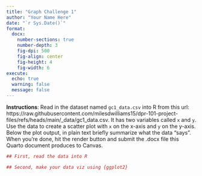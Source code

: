 ```yaml
---
title: "Graph Challenge 1"
author: "Your Name Here"
date: "`r Sys.Date()`"
format: 
  docx:
    number-sections: true
    number-depth: 3
    fig-dpi: 500
    fig-align: center
    fig-height: 4
    fig-width: 6
execute: 
  echo: true
  warning: false
  message: false
---
```



**Instructions**: Read in the dataset named `gc1_data.csv` into R from this url: https://raw.githubusercontent.com/milesdwilliams15/dpr-101-project-files/refs/heads/main/_data/gc1_data.csv. It has two variables called `x` and `y`. Use the data to create a scatter plot with `x` on the x-axis and `y` on the y-axis. Below the plot output, in plain text briefly summarize what the data "says". When you're done, hit the render button and submit the .docx file this Quarto document produces to Canvas. 

<!-- A code block as been included below. This is where you should write your code to read in the data and produce your data viz. -->

```r
## First, read the data into R

## Second, make your data viz using {ggplot2}

```

